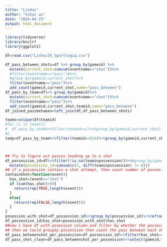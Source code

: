---
title: "LinHac"
author: "Xikai wu"
date: "2024-04-25"
output: html_document
---

```{r setup, include=FALSE}
library(tidyverse)
library(knitr)
library(ggplot2)
```

```{r}
df=read.csv("Linhac24_Sportlogiq.csv")
```

```{r}
df_pass_between_shots=df %>% group_by(gameid) %>%
  mutate(current_shot=cumsum(eventname=="shot"))%>%
  #filter(eventname=="pass")#%>%
  #group_by(gameid,current_shot)%>%
  filter(eventname=="pass")%>%
  add_count(gameid,current_shot,name="pass_between")
df_pass_by_team=df%>% group_by(gameid)%>%
  mutate(current_shot=cumsum(eventname=="shot"))%>%
  filter(eventname=="pass")%>%
  add_count(gameid,current_shot,teamid,name="pass_between")
df_joined_passbetween=left_join(df,df_pass_between_shots)
```

```{r}
teams=unique(df$teamid)
#for (i in teams){
#  df_pass_by_team%>%filter(teamid==i)%>%group_by(gameid,current_shot)
#}
temp=df_pass_by_team%>%filter(teamid==814)%>%group_by(gameid,current_shot)%>%summarize(pass_count=pass_between[1],teamid=teamid[1])



## Try to figure out passes leading up to a shot
df_possession_id=df%>%filter(!is.na(teaminpossession))%>%#group_by(gameid)%>% add group by gameid for per game
  mutate(possession_id=cumsum(c(1, diff(teaminpossession) != 0)))
## if a possession contain a shot attempt, then count number of passes within the posession that leads up to the shot
containShot=function(event){
  has_shot=(event=="shot")
  if (sum(has_shot)>0){
    return(rep(TRUE,length(event)))
  }
  else{
    return(rep(FALSE,length(event)))
  }
}
posession_with_shot=df_possession_id%>%group_by(possession_id)%>%reframe(has_shot=containShot(eventname))
df_possession_id$has_shot=posession_with_shot$has_shot
##now i have df with posession column and filter by whether the possession contains a shot
## then we could groupby possession then count the pass between each shot.
df_pass_betweenshot_per_possession=df_possession_id%>%filter(has_shot==T)%>%group_by(possession_id)%>%mutate(pass_count=cumsum(eventname=="pass"),time_since_possession=compiledgametime-compiledgametime[1])%>%filter(eventname=="shot")%>%mutate(passes_between_shots = pass_count - lag(pass_count, default =0),time_since_shot=time_since_possession-lag(time_since_possession,default=0))
df_pass_shot_clean=df_pass_betweenshot_per_possession%>%select(gameid,teaminpossession,possession_id,eventname,outcome,pass_count,passes_between_shots,time_since_possession,time_since_shot)
```
